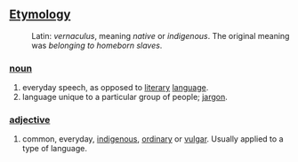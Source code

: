 ==[[Etymology]]==
:Latin: ''vernaculus'', meaning ''native'' or ''indigenous''. The original meaning was ''belonging to homeborn slaves''.
===[[noun]]===
#everyday speech, as opposed to [[literary]] [[language]].
#language unique to a particular group of people; [[jargon]].
===[[adjective]]===
#common, everyday, [[indigenous]], [[ordinary]] or  [[vulgar]]. Usually applied to a type of language.